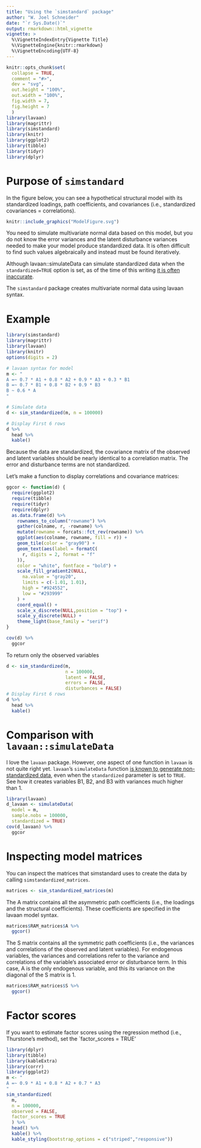 ```yaml
---
title: "Using the `simstandard` package"
author: "W. Joel Schneider"
date: "`r Sys.Date()`"
output: rmarkdown::html_vignette
vignette: >
  %\VignetteIndexEntry{Vignette Title}
  %\VignetteEngine{knitr::rmarkdown}
  %\VignetteEncoding{UTF-8}
---
```


```r
knitr::opts_chunk$set(
  collapse = TRUE,
  comment = "#>",
  dev = "svg",
  out.height = "100%",
  out.width = "100%",
  fig.width = 7,
  fig.height = 7
  )
library(lavaan)
library(magrittr)
library(simstandard)
library(knitr)
library(ggplot2)
library(tibble)
library(tidyr)
library(dplyr)
```

# Purpose of `simstandard`

In the figure below, you can see a hypothetical structural model with its standardized loadings, path coefficients, and covariances (i.e., standardized covariances = correlations). 


```r
knitr::include_graphics("ModelFigure.svg")
```

You need to simulate multivariate normal data based on this model, but you do not know the error variances and the latent disturbance variances needed to make your model produce standardized data. It is often difficult to find such values algebraically and instead must be found iteratively.

Although lavaan::simulateData can simulate standardized data when the `standardized=TRUE` option is set, as of the time of this writing [it is often inaccurate](https://github.com/yrosseel/lavaan/issues/46).

The `simstandard` package creates multivariate normal data using lavaan syntax.

# Example

```r
library(simstandard)
library(magrittr)
library(lavaan)
library(knitr)
options(digits = 2)

# lavaan syntax for model
m <- "
A =~ 0.7 * A1 + 0.8 * A2 + 0.9 * A3 + 0.3 * B1
B =~ 0.7 * B1 + 0.8 * B2 + 0.9 * B3
B ~ 0.6 * A
"

# Simulate data
d <- sim_standardized(m, n = 100000)

# Display First 6 rows
d %>% 
  head %>% 
  kable()

```

Because the data are standardized, the covariance matrix of the observed and latent variables should be nearly identical to a correlation matrix. The error and disturbance terms are not standardized.

Let's make a function to display correlations and covariance matrices:

```r
ggcor <- function(d) {
  require(ggplot2)
  require(tibble)
  require(tidyr)
  require(dplyr)
  as.data.frame(d) %>%
    rownames_to_column("rowname") %>%
    gather(colname, r, -rowname) %>%
    mutate(rowname = forcats::fct_rev(rowname)) %>% 
    ggplot(aes(colname, rowname, fill = r)) +
    geom_tile(color = "gray90") +
    geom_text(aes(label = formatC(
      r, digits = 2, format = "f"
    )), 
    color = "white", fontface = "bold") +
    scale_fill_gradient2(NULL,
      na.value = "gray20",
      limits = c(-1.01, 1.01),
      high = "#924552",
      low = "#293999"
    ) +
    coord_equal() +
    scale_x_discrete(NULL,position = "top") +
    scale_y_discrete(NULL) +
    theme_light(base_family = "serif") 
}

```


```r
cov(d) %>% 
  ggcor
```

To return only the observed variables

```r
d <- sim_standardized(m,
                      n = 100000,
                      latent = FALSE,
                      errors = FALSE,
                      disturbances = FALSE)
# Display First 6 rows
d %>% 
  head %>% 
  kable() 
```

# Comparison with `lavaan::simulateData`

I love the `lavaan` package. However, one aspect of one function in `lavaan` is not quite right yet. `lavaan`'s `simulateData` function [is known to generate non-standardized data](https://github.com/yrosseel/lavaan/issues/46), even when the `standardized` parameter is set to `TRUE`. See how it creates variables B1, B2, and B3 with variances much higher than 1.



```r
library(lavaan)
d_lavaan <- simulateData(
  model = m, 
  sample.nobs = 100000, 
  standardized = TRUE)
cov(d_lavaan) %>% 
  ggcor
```

# Inspecting model matrices

You can inspect the matrices that simstandard uses to create the data by calling `simstandardized_matrices`.

```r
matrices <- sim_standardized_matrices(m)
```

The A matrix contains all the asymmetric path coefficients (i.e., the loadings and the structural coefficients). These coefficients are specified in the lavaan model syntax.

```r
matrices$RAM_matrices$A %>% 
  ggcor()
```

The S matrix contains all the symmetric path coefficients (i.e., the variances and correlations of the observed and latent variables). For endogenous variables, the variances and correlations refer to the variance and correlations of the variable's associated error or disturbance term. In this case, A is the only endogenous variable, and this its variance on the diagonal of the S matrix is 1.

```r
matrices$RAM_matrices$S %>% 
  ggcor()
```

# Factor scores

If you want to estimate factor scores using the regression method (i.e., Thurstone's method), set the `factor_scores = TRUE'

```r
library(dplyr)
library(tibble)
library(kableExtra)
library(corrr)
library(ggplot2)
m <- "
A =~ 0.9 * A1 + 0.8 * A2 + 0.7 * A3
"
sim_standardized(
  m, 
  n = 100000, 
  observed = FALSE,
  factor_scores = TRUE
  ) %>% 
  head() %>% 
  kable() %>% 
  kable_styling(bootstrap_options = c("striped","responsive"))
  
  
```

